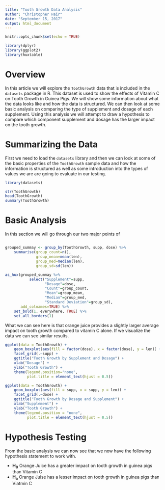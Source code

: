```yaml
---
title: "Tooth Growth Data Analysis"
author: "Christopher Hair"
date: "September 15, 2017"
output: html_document
---
```


```r
knitr::opts_chunk$set(echo = TRUE)

library(dplyr)
library(ggplot2)
library(huxtable)
```

# Overview

In this article we will explore the `ToothGrowth` data that is included in the `datasets` package in R. This dataset is used to show the effects of Vitamin C on Tooth Growth in Guinea Pigs. We will show some information about what the data looks like and how the data is structured. We can then look at some basic analysis on comparing the type of supplement and dosage of each supplement. Using this analysis we will attempt to draw a hypothesis to compare which component supplement and dosage has the larger impact on the tooth growth.

# Summarizing the Data

First we need to load the `datasets` library and then we can look at some of the basic properties of the `ToothGrowth` sample data and how the information is structured as well as some introduction into the types of values we are are going to evaluate in our testing.

```r
library(datasets)

str(ToothGrowth)
head(ToothGrowth)
summary(ToothGrowth)
```

# Basic Analysis

In this section we will go through our two major points of 

## 

```r
grouped_summay <- group_by(ToothGrowth, supp, dose) %>%
    summarise(group_count=n(),
              group_mean=mean(len),
              group_med=median(len),
              group_sd=sd(len))

as_hux(grouped_summay %>%
           select("Supplement"=supp,
                  "Dosage"=dose,
                  "Count"=group_count,
                  "Mean"=group_mean,
                  "Median"=group_med,
                  "Standard Deviation"=group_sd), 
       add_colnames=TRUE) %>%
    set_bold(1, everywhere, TRUE) %>%
    set_all_borders(1)
```

What we can see here is that orange juice provides a slightly larger average impact on tooth growth compared to vitamin C alone. If we visualize the data we can see similar results.

```r
ggplot(data = ToothGrowth) +
    geom_boxplot(aes(fill = factor(dose), x = factor(dose), y = len)) +
    facet_grid(.~supp) +
    ggtitle("Tooth Growth by Supplement and Dosage") +
    xlab("Dosage") +
    ylab("Tooth Growth") +
    theme(legend.position="none",
          plot.title = element_text(hjust = 0.5))

ggplot(data = ToothGrowth) +
    geom_boxplot(aes(fill = supp, x = supp, y = len)) +
    facet_grid(.~dose) +
    ggtitle("Tooth Growth by Dosage and Supplement") +
    xlab("Supplement") +
    ylab("Tooth Growth") +
    theme(legend.position = "none",
          plot.title = element_text(hjust = 0.5))
```

# Hypothesis Testing

From the basic analysis we can now see that we now have the following hypothesis statement to work with.

- **H~0~** Orange Juice has a greater impact on tooth growth in guinea pigs than Vitamin C
- **H~a~** Orange Juise has a lesser impact on tooth growth in guinea pigs than Viatmin C

